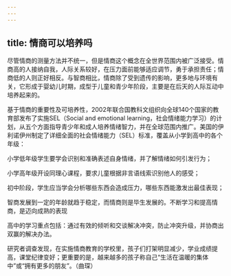 ```yaml
---
---
---
```

title: 情商可以培养吗
---




尽管情商的测量方法并不统一，但是情商这个概念在全世界范围内被广泛接受。情商高的人接纳自我，人际关系较好，在压力面前能够适应调节，勇于承担责任；情商低的人则正好相反。与智商相比，情商除了受到遗传的影响，更多地与环境有关，它形成于婴幼儿时期，成型于儿童和青少年阶段，主要是在后天的人际互动中培养起来的。

基于情商的重要性及可培养性，2002年联合国教科文组织向全球140个国家的教育部发布了实施SEL（Social and emotional learning，社会情绪能力学习）的计划，从五个方面指导青少年和成人培养情绪智力，并在全球范围内推广。美国的伊利诺伊州制定了详细全面的社会情绪能力（SEL）标准，覆盖从小学到高中的各个年级：

小学低年级学生要学会识别和准确表述自身情绪，并了解情绪如何引发行为；

小学高年级开设同理心课程，要求儿童根据非言语线索识别他人的感受；

初中阶段，学生应当学会分析哪些东西会造成压力，哪些东西能激发出最佳表现；

智商发展到一定的年龄就趋于稳定，而情商则是毕生发展的。不断学习和提高情商，是迈向成熟的表现



高中的学习重点包括：通过有效的倾听和交谈解决冲突，防止冲突升级，并协商出双赢的解决办法。

研究者调查发现，在实施情商教育的学校里，孩子们打架明显减少，学业成绩提高，课堂纪律变好；更重要的是，越来越多的孩子称自己“生活在温暖的集体中”或“拥有更多的朋友”。（曲琛）